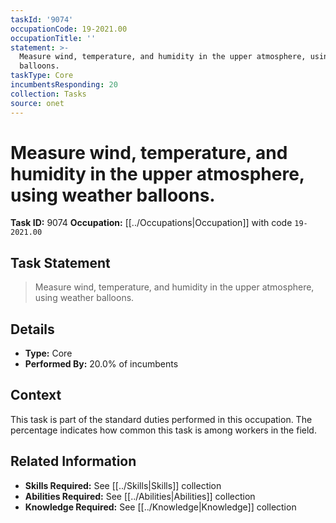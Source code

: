 ```yaml
---
taskId: '9074'
occupationCode: 19-2021.00
occupationTitle: ''
statement: >-
  Measure wind, temperature, and humidity in the upper atmosphere, using weather
  balloons.
taskType: Core
incumbentsResponding: 20
collection: Tasks
source: onet
---
```

# Measure wind, temperature, and humidity in the upper atmosphere, using weather balloons.

**Task ID:** 9074
**Occupation:** [[../Occupations|Occupation]] with code `19-2021.00`

## Task Statement

> Measure wind, temperature, and humidity in the upper atmosphere, using weather balloons.

## Details

- **Type:** Core
- **Performed By:** 20.0% of incumbents

## Context

This task is part of the standard duties performed in this occupation. The percentage indicates how common this task is among workers in the field.

## Related Information

- **Skills Required:** See [[../Skills|Skills]] collection
- **Abilities Required:** See [[../Abilities|Abilities]] collection
- **Knowledge Required:** See [[../Knowledge|Knowledge]] collection
